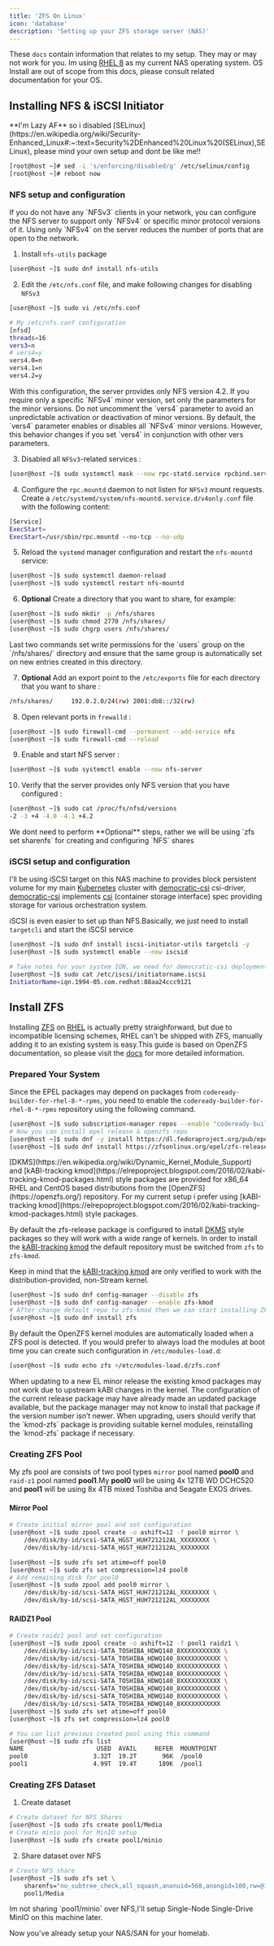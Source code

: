 ```yaml
---
title: 'ZFS On Linux'
icon: 'database'
description: 'Setting up your ZFS storage server (NAS)'
---
```

<Note>

These `docs` contain information that relates to my setup. They may or may not work for you.
Im using [RHEL 8](https://docs.redhat.com/en/documentation/red_hat_enterprise_linux/8) as my current NAS operating system.
OS Install are out of scope from this docs, please consult related documentation for your OS.
</Note>

## Installing NFS & iSCSI Initiator
<Warning>
**I'm Lazy AF** so i disabled [SELinux](https://en.wikipedia.org/wiki/Security-Enhanced_Linux#:~:text=Security%2DEnhanced%20Linux%20(SELinux),SELinux), please mind your own setup and dont be like me!!
</Warning>

```bash
[root@host ~]# sed -i 's/enforcing/disabled/g' /etc/selinux/config
[root@host ~]# reboot now
```
### NFS setup and configuration
<Tip>
If you do not have any `NFSv3` clients in your network, you can configure the NFS server to support only `NFSv4` or specific minor protocol versions of it.
Using only `NFSv4` on the server reduces the number of ports that are open to the network.
</Tip>

1. Install `nfs-utils` package
```bash
[user@host ~]$ sudo dnf install nfs-utils
```
2. Edit the `/etc/nfs.conf` file, and make following changes for disabling `NFSv3`
```bash
[user@host ~]$ sudo vi /etc/nfs.conf

# My /etc/nfs.conf configuration
[nfsd]
threads=16
vers3=n
# vers4=y
vers4.0=n
vers4.1=n
vers4.2=y
```
<Info>
 With this configuration, the server provides only NFS version 4.2.
</Info>

<Warning>
If you require only a specific `NFSv4` minor version, set only the parameters for the minor versions.
Do not uncomment the `vers4` parameter to avoid an unpredictable activation or deactivation of minor
versions. By default, the `vers4` parameter enables or disables all `NFSv4` minor versions. However,
this behavior changes if you set `vers4` in conjunction with other vers parameters.
</Warning>

3. Disabled all `NFSv3`-related services :
```bash
[user@host ~]$ sudo systemctl mask --now rpc-statd.service rpcbind.service rpcbind.socket
```
4. Configure the `rpc.mountd` daemon to not listen for `NFSv3` mount requests. Create a `/etc/systemd/system/nfs-mountd.service.d/v4only.conf` file with the following content:
```bash
[Service]
ExecStart=
ExecStart=/usr/sbin/rpc.mountd --no-tcp --no-udp
```
5. Reload the `systemd` manager configuration and restart the `nfs-mountd` service:
```bash
[user@host ~]$ sudo systemctl daemon-reload
[user@host ~]$ sudo systemctl restart nfs-mountd
```
6. **Optional** Create a directory that you want to share, for example:
```bash
[user@host ~]$ sudo mkdir -p /nfs/shares
[user@host ~]$ sudo chmod 2770 /nfs/shares/
[user@host ~]$ sudo chgrp users /nfs/shares/
```
<Info>
Last two commands set write permissions for the `users` group on the `/nfs/shares/` directory and ensure that the same group is automatically set on new entries created in this directory.
</Info>

7. **Optional** Add an export point to the `/etc/exports` file for each directory that you want to share :
```bash
/nfs/shares/     192.0.2.0/24(rw) 2001:db8::/32(rw)
```
8. Open relevant ports in `frewalld` :
```bash
[user@host ~]$ sudo firewall-cmd --permanent --add-service nfs
[user@host ~]$ sudo firewall-cmd --reload
```
9. Enable and start NFS server :
```bash
[user@host ~]$ sudo systemctl enable --now nfs-server
```
10. Verify that the server provides only NFS version that you have configured :
```bash
[user@host ~]$ sudo cat /proc/fs/nfsd/versions
-2 -3 +4 -4.0 -4.1 +4.2
```

<Tip>
We dont need to perform **Optional** steps, rather we will be using `zfs set sharenfs` for creating and configuring `NFS` shares
</Tip>

### iSCSI setup and configuration

I'll be using iSCSI target on this NAS machine to provides block persistent volume for my main [Kubernetes](https://kubernetes.io/) cluster
with [democratic-csi](https://github.com/democratic-csi/democratic-csi) csi-driver, [democratic-csi](https://github.com/democratic-csi/democratic-csi) implements
[csi](https://kubernetes.io/blog/2019/01/15/container-storage-interface-ga/) (container storage interface) spec providing storage for various orchestration system.

iSCSI is even easier to set up than NFS.Basically, we just need to install `targetcli` and start the iSCSI service
```bash
[user@host ~]$ sudo dnf install iscsi-initiator-utils targetcli -y
[user@host ~]$ sudo systemctl enable --now iscsid

# Take notes for your system IQN, we need for democratic-csi deployment on kubernetes
[user@host ~]$ sudo cat /etc/iscsi/initiatorname.iscsi
InitiatorName=iqn.1994-05.com.redhat:88aa24ccc9121
```

## Install ZFS
Installing [ZFS](https://en.wikipedia.org/wiki/ZFS) on [RHEL](https://docs.redhat.com/en/documentation/red_hat_enterprise_linux/8) is actually pretty straighforward, but
due to incompatible licensing schemes, RHEL can't be shipped with ZFS, manually adding it to an existing system is easy.This guide is based on OpenZFS documentation, so please
visit the [docs](https://openzfs.github.io/openzfs-docs/Getting%20Started/RHEL-based%20distro/index.html) for more detailed information.

### Prepared Your System
Since the EPEL packages may depend on packages from `codeready-builder-for-rhel-8-*-rpms`, you need to enable the `codeready-builder-for-rhel-8-*-rpms` repository using the following command.

```bash
[user@host ~]$ sudo subscription-manager repos --enable "codeready-builder-for-rhel-8-*-rpms"
# Now you can install epel release & openzfs repo
[user@host ~]$ sudo dnf -y install https://dl.fedoraproject.org/pub/epel/epel-release-latest-8.noarch.rpm
[user@host ~]$ sudo dnf install https://zfsonlinux.org/epel/zfs-release-2-3$(rpm --eval "%{dist}").noarch.rpm
```
<Note>
[DKMS](https://en.wikipedia.org/wiki/Dynamic_Kernel_Module_Support) and [kABI-tracking kmod](https://elrepoproject.blogspot.com/2016/02/kabi-tracking-kmod-packages.html) style packages are provided for x86_64 RHEL and CentOS based
distributions from the [OpenZFS](https://openzfs.org/) repository. For my current setup i prefer using [kABI-tracking kmod](https://elrepoproject.blogspot.com/2016/02/kabi-tracking-kmod-packages.html) style packages.
</Note>

By default the zfs-release package is configured to install [DKMS](https://en.wikipedia.org/wiki/Dynamic_Kernel_Module_Support) style packages so they will work with a wide range of kernels.
In order to install the [kABI-tracking kmod](https://elrepoproject.blogspot.com/2016/02/kabi-tracking-kmod-packages.html) the default repository must be switched from `zfs` to `zfs-kmod`.

Keep in mind that the [kABI-tracking kmod](https://elrepoproject.blogspot.com/2016/02/kabi-tracking-kmod-packages.html) are only verified to work with the distribution-provided, non-Stream kernel.

```bash
[user@host ~]$ sudo dnf config-manager --disable zfs
[user@host ~]$ sudo dnf config-manager --enable zfs-kmod
# After change default repo to zfs-kmod then we can start installing ZFS on our system
[user@host ~]$ sudo dnf install zfs
```
By default the OpenZFS kernel modules are automatically loaded when a ZFS pool is detected. If you would prefer to always load the modules at boot time you can create such configuration in `/etc/modules-load.d`:

```bash
[user@host ~]$ sudo echo zfs >/etc/modules-load.d/zfs.conf
```
<Warning>
When updating to a new EL minor release the existing kmod packages may not work due to upstream kABI changes in the kernel.
The configuration of the current release package may have already made an updated package available, but the package manager may not know to install that package if the version number isn’t newer.
When upgrading, users should verify that the `kmod-zfs` package is providing suitable kernel modules, reinstalling the `kmod-zfs` package if necessary.
</Warning>

### Creating ZFS Pool

My zfs pool are consists of two pool types `mirror` pool named **pool0** and `raid-z1` pool named **pool1**.My **pool0** will be using 4x 12TB WD DCHC520 and **pool1** will be using 8x 4TB mixed Toshiba and Seagate EXOS drives.

#### Mirror Pool

```bash
# Create initial mirror pool and set configuration
[user@host ~]$ sudo zpool create -o ashift=12 -f pool0 mirror \
    /dev/disk/by-id/scsi-SATA_HGST_HUH721212AL_XXXXXXXX \
    /dev/disk/by-id/scsi-SATA_HGST_HUH721212AL_XXXXXXXX

[user@host ~]$ sudo zfs set atime=off pool0
[user@host ~]$ sudo zfs set compression=lz4 pool0
# Add remaining disk for pool0
[user@host ~]$ sudo zpool add pool0 mirror \
    /dev/disk/by-id/scsi-SATA_HGST_HUH721212AL_XXXXXXXX \
    /dev/disk/by-id/scsi-SATA_HGST_HUH721212AL_XXXXXXXX
```

#### RAIDZ1 Pool

```bash
# Create raidz1 pool and set configuration
[user@host ~]$ sudo zpool create -o ashift=12 -f pool1 raidz1 \
    /dev/disk/by-id/scsi-SATA_TOSHIBA_HDWQ140_8XXXXXXXXXXX \
    /dev/disk/by-id/scsi-SATA_TOSHIBA_HDWQ140_8XXXXXXXXXXX \
    /dev/disk/by-id/scsi-SATA_TOSHIBA_HDWQ140_8XXXXXXXXXXX \
    /dev/disk/by-id/scsi-SATA_TOSHIBA_HDWQ140_8XXXXXXXXXXX \
    /dev/disk/by-id/scsi-SATA_TOSHIBA_HDWQ140_8XXXXXXXXXXX \
    /dev/disk/by-id/scsi-SATA_TOSHIBA_HDWQ140_8XXXXXXXXXXX \
    /dev/disk/by-id/scsi-SATA_TOSHIBA_HDWQ140_8XXXXXXXXXXX \
    /dev/disk/by-id/scsi-SATA_TOSHIBA_HDWQ140_8XXXXXXXXXXX
[user@host ~]$ sudo zfs set atime=off pool0
[user@host ~]$ zfs set compression=lz4 pool0

# You can list previous created pool using this command
[user@host ~]$ sudo zfs list
NAME                    USED  AVAIL     REFER  MOUNTPOINT
pool0                  3.32T  19.2T       96K  /pool0
pool1                  4.99T  19.4T      189K  /pool1
```
### Creating ZFS Dataset

1. Create dataset
```bash
# Create dataset for NFS Shares
[user@host ~]$ sudo zfs create pool1/Media
# Create minio pool for MinIO setup
[user@host ~]$ sudo zfs create pool1/minio
```

2. Share dataset over NFS
```bash
# Create NFS share
[user@host ~]$ sudo zfs set \
    sharenfs="no_subtree_check,all_squash,anonuid=568,anongid=100,rw=@172.16.11.0/24,rw=@172.16.12.0/24,ro=172.16.13.1/32" \
    pool1/Media
```
<Info>
Im not sharing `pool1/minio` over NFS,I'll setup Single-Node Single-Drive MinIO on this machine later.
</Info>

Now you've already setup your NAS/SAN for your homelab.